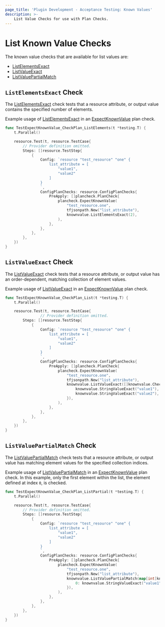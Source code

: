 ```yaml
---
page_title: 'Plugin Development - Acceptance Testing: Known Values'
description: >-
    List Value Checks for use with Plan Checks.
---
```


# List Known Value Checks

The known value checks that are available for list values are:

* [ListElementsExact](/terraform/plugin/testing/acceptance-tests/known-value-checks/list#listelementsexact-check)
* [ListValueExact](/terraform/plugin/testing/acceptance-tests/known-value-checks/list#listvalueexact-check)
* [ListValuePartialMatch](/terraform/plugin/testing/acceptance-tests/known-value-checks/list#listvaluepartialmatch-check)

## `ListElementsExact` Check

The [ListElementsExact](https://pkg.go.dev/github.com/hashicorp/terraform-plugin-testing/knownvalue#ListElementsExact) check tests that a resource attribute, or output value contains the specified number of elements.

Example usage of [ListElementsExact](https://pkg.go.dev/github.com/hashicorp/terraform-plugin-testing/knownvalue#ListElementsExact) in an [ExpectKnownValue](/terraform/plugin/testing/acceptance-tests/plan-checks/resource) plan check.

```go
func TestExpectKnownValue_CheckPlan_ListElements(t *testing.T) {
	t.Parallel()

	resource.Test(t, resource.TestCase{
		// Provider definition omitted.
		Steps: []resource.TestStep{
			{
				Config: `resource "test_resource" "one" {
					list_attribute = [
						"value1",
						"value2"
					]
				}
				`,
				ConfigPlanChecks: resource.ConfigPlanChecks{
					PreApply: []plancheck.PlanCheck{
						plancheck.ExpectKnownValue(
							"test_resource.one",
							tfjsonpath.New("list_attribute"),
							knownvalue.ListElementsExact(2),
						),
					},
				},
			},
		},
	})
}
```

## `ListValueExact` Check

The [ListValueExact](https://pkg.go.dev/github.com/hashicorp/terraform-plugin-testing/knownvalue#ListValueExact) check tests that a resource attribute, or output value has an order-dependent, matching collection of element values.

Example usage of [ListValueExact](https://pkg.go.dev/github.com/hashicorp/terraform-plugin-testing/knownvalue#ListValueExact) in an [ExpectKnownValue](/terraform/plugin/testing/acceptance-tests/plan-checks/resource) plan check.

```go
func TestExpectKnownValue_CheckPlan_List(t *testing.T) {
	t.Parallel()

	resource.Test(t, resource.TestCase{
				// Provider definition omitted.
		Steps: []resource.TestStep{
			{
				Config: `resource "test_resource" "one" {
					list_attribute = [
						"value1",
						"value2"
					]
				}
				`,
				ConfigPlanChecks: resource.ConfigPlanChecks{
					PreApply: []plancheck.PlanCheck{
						plancheck.ExpectKnownValue(
							"test_resource.one",
							tfjsonpath.New("list_attribute"),
							knownvalue.ListValueExact([]knownvalue.Check{
								knownvalue.StringValueExact("value1"),
								knownvalue.StringValueExact("value2"),
							}),
						),
					},
				},
			},
		},
	})
}
```

## `ListValuePartialMatch` Check

The [ListValuePartialMatch](https://pkg.go.dev/github.com/hashicorp/terraform-plugin-testing/knownvalue#ListValuePartialMatch) check tests that a resource attribute, or output value has matching element values for the specified collection indices.

Example usage of [ListValuePartialMatch](https://pkg.go.dev/github.com/hashicorp/terraform-plugin-testing/knownvalue#ListValuePartialMatch) in an [ExpectKnownValue](/terraform/plugin/testing/acceptance-tests/plan-checks/resource) plan check. In this example, only the first element within the list, the element defined at index `0`, is checked.

```go
func TestExpectKnownValue_CheckPlan_ListPartial(t *testing.T) {
	t.Parallel()

	resource.Test(t, resource.TestCase{
		// Provider definition omitted.
		Steps: []resource.TestStep{
			{
				Config: `resource "test_resource" "one" {
					list_attribute = [
						"value1",
						"value2"
					]
				}
				`,
				ConfigPlanChecks: resource.ConfigPlanChecks{
					PreApply: []plancheck.PlanCheck{
						plancheck.ExpectKnownValue(
							"test_resource.one",
							tfjsonpath.New("list_attribute"),
							knownvalue.ListValuePartialMatch(map[int]knownvalue.Check{
								0: knownvalue.StringValueExact("value1"),
							}),
						),
					},
				},
			},
		},
	})
}
```
